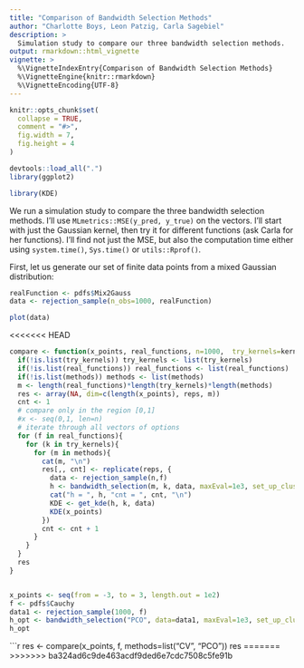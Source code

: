 ```yaml
---
title: "Comparison of Bandwidth Selection Methods"
author: "Charlotte Boys, Leon Patzig, Carla Sagebiel"
description: >
  Simulation study to compare our three bandwidth selection methods.
output: rmarkdown::html_vignette
vignette: >
  %\VignetteIndexEntry{Comparison of Bandwidth Selection Methods}
  %\VignetteEngine{knitr::rmarkdown}
  %\VignetteEncoding{UTF-8}
---
```


```r
knitr::opts_chunk$set(
  collapse = TRUE,
  comment = "#>",
  fig.width = 7,
  fig.height = 4
)
```

```r
devtools::load_all(".")
library(ggplot2)
```

```r
library(KDE)
```

We run a simulation study to compare the three bandwidth selection methods. I'll use `MLmetrics::MSE(y_pred, y_true)` on the vectors. I'll start with just the Gaussian kernel, then try it for different functions (ask Carla for her functions). I'll find not just the MSE, but also the computation time either using `system.time()`, `Sys.time()` or `utils::Rprof()`.

First, let us generate our set of finite data points from a mixed Gaussian distribution:
```r
realFunction <- pdfs$Mix2Gauss
data <- rejection_sample(n_obs=1000, realFunction)
```

```r
plot(data)
```

<<<<<<< HEAD
```r
compare <- function(x_points, real_functions, n=1000,  try_kernels=kernels$gaussian, methods="CV", reps=5){
  if(!is.list(try_kernels)) try_kernels <- list(try_kernels)
  if(!is.list(real_functions)) real_functions <- list(real_functions)
  if(!is.list(methods)) methods <- list(methods)
  m <- length(real_functions)*length(try_kernels)*length(methods)
  res <- array(NA, dim=c(length(x_points), reps, m))
  cnt <- 1
  # compare only in the region [0,1]
  #x <- seq(0,1, len=n)
  # iterate through all vectors of options
  for (f in real_functions){
    for (k in try_kernels){
      for (m in methods){
        cat(m, "\n")
        res[,, cnt] <- replicate(reps, {
          data <- rejection_sample(n,f)
          h <- bandwidth_selection(m, k, data, maxEval=1e3, set_up_cluster = F)
          cat("h = ", h, "cnt = ", cnt, "\n")
          KDE <- get_kde(h, k, data)
          KDE(x_points)
        })
        cnt <- cnt + 1
      }
    }
  }
  res
}
```

```r


```

```r
x_points <- seq(from = -3, to = 3, length.out = 1e2)
f <- pdfs$Cauchy
data1 <- rejection_sample(1000, f)
h_opt <- bandwidth_selection("PCO", data=data1, maxEval=1e3, set_up_cluster = FALSE)
h_opt
```
```r
res <- compare(x_points, f, methods=list("CV", "PCO"))
res
=======
>>>>>>> ba324ad6c9de463acdf9ded6e7cdc7508c5fe91b
